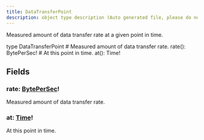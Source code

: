 ```yaml
---
title: DataTransferPoint
description: object type description (Auto generated file, please do not modify)
---
```



Measured amount of data transfer rate at a given point in time.

<GQLCodeSnippet>
<GQLLine><GQLKeyword>type</GQLKeyword> DataTransferPoint <GQLOpen /></GQLLine>
<GQLLine> </GQLLine>
	<GQLLine><GQLTab /><GQLComment># Measured amount of data transfer rate.</GQLComment></GQLLine>
	<GQLLine><GQLTab /><GQLName>rate</GQLName>(): <GQLLink href="../../ecdn-api-scalars/BytePerSec">BytePerSec</GQLLink><GQLOperator>!</GQLOperator></GQLLine>
<GQLLine> </GQLLine>
	<GQLLine><GQLTab /><GQLComment># At this point in time.</GQLComment></GQLLine>
	<GQLLine><GQLTab /><GQLName>at</GQLName>(): <GQLLink href="../../ecdn-api-scalars/Time">Time</GQLLink><GQLOperator>!</GQLOperator></GQLLine>
<GQLLine> </GQLLine>
<GQLLine><GQLClose /></GQLLine>
</GQLCodeSnippet>


## Fields

### rate: [BytePerSec](../ecdn-api-scalars/BytePerSec)!
Measured amount of data transfer rate.


### at: [Time](../ecdn-api-scalars/Time)!
At this point in time.


